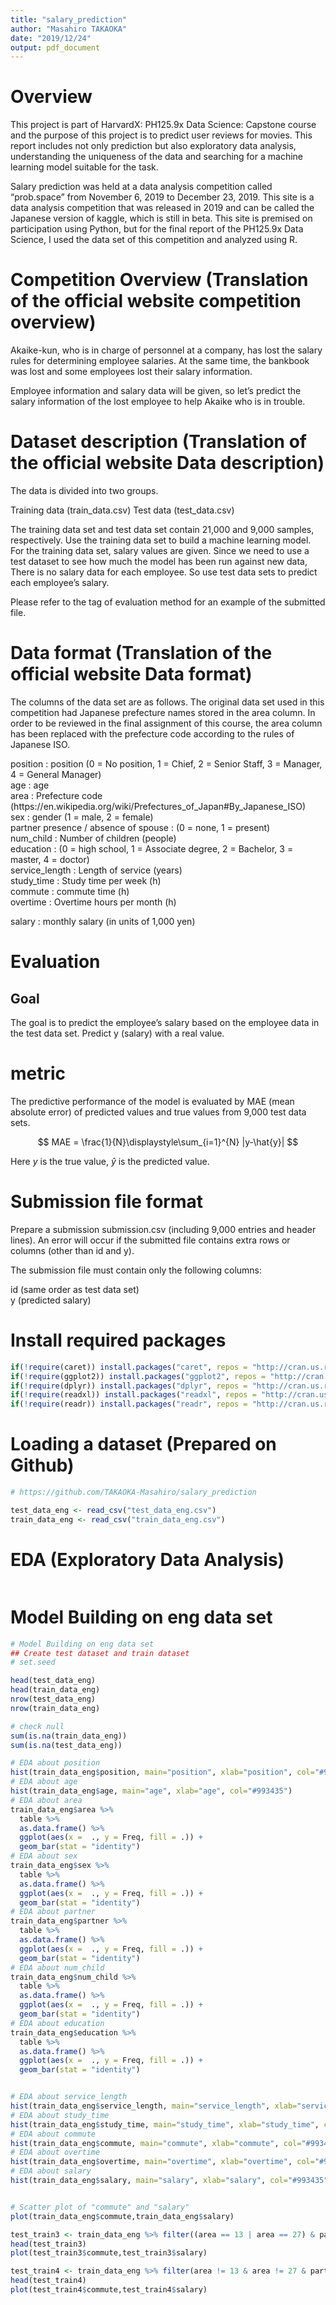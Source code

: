 ---
title: "salary_prediction"
author: "Masahiro TAKAOKA"
date: "2019/12/24"
output: pdf_document
---

# Overview
This project is part of HarvardX: PH125.9x Data Science: Capstone course and the purpose of this project is to predict user reviews for movies. This report includes not only prediction but also exploratory data analysis, understanding the uniqueness of the data and searching for a machine learning model suitable for the task.  

Salary prediction was held at a data analysis competition called "prob.space" from November 6, 2019 to December 23, 2019. This site is a data analysis competition that was released in 2019 and can be called the Japanese version of kaggle, which is still in beta. This site is premised on participation using Python, but for the final report of the PH125.9x Data Science, I used the data set of this competition and analyzed using R.

# Competition Overview (Translation of the official website competition overview)
Akaike-kun, who is in charge of personnel at a company, has lost the salary rules for determining employee salaries. At the same time, the bankbook was lost and some employees lost their salary information.

Employee information and salary data will be given, so let's predict the salary information of the lost employee to help Akaike who is in trouble.

# Dataset description (Translation of the official website Data description)
The data is divided into two groups.

Training data (train_data.csv)
Test data (test_data.csv)

The training data set and test data set contain 21,000 and 9,000 samples, respectively.
Use the training data set to build a machine learning model. For the training data set, salary values are given.
Since we need to use a test dataset to see how much the model has been run against new data,
There is no salary data for each employee.
So use test data sets to predict each employee's salary.

Please refer to the tag of evaluation method for an example of the submitted file.

# Data format (Translation of the official website Data format)
The columns of the data set are as follows.
The original data set used in this competition had Japanese prefecture names stored in the area column.
In order to be reviewed in the final assignment of this course, the area column has been replaced with the prefecture code according to the rules of Japanese ISO.

position : position (0 = No position, 1 = Chief, 2 = Senior Staff, 3 = Manager, 4 = General Manager)  
age : age  
area : Prefecture code (https://en.wikipedia.org/wiki/Prefectures_of_Japan#By_Japanese_ISO)  
sex : gender (1 = male, 2 = female)  
partner presence / absence of spouse : (0 = none, 1 = present)  
num_child : Number of children (people)  
education : (0 = high school, 1 = Associate degree, 2 = Bachelor, 3 = master, 4 = doctor)  
service_length : Length of service (years)  
study_time : Study time per week (h)  
commute : commute time (h)  
overtime : Overtime hours per month (h)  

salary : monthly salary (in units of 1,000 yen)


# Evaluation
## Goal
The goal is to predict the employee's salary based on the employee data in the test data set. Predict y (salary) with a real value.

# metric
The predictive performance of the model is evaluated by MAE (mean absolute error) of predicted values and true values from 9,000 test data sets.

$$ MAE = \frac{1}{N}\displaystyle\sum_{i=1}^{N} |y-\hat{y}| $$

Here $y$ is the true value, $\hat{y}$ is the predicted value.

# Submission file format
Prepare a submission submission.csv (including 9,000 entries and header lines).
An error will occur if the submitted file contains extra rows or columns (other than id and y).

The submission file must contain only the following columns:

id (same order as test data set)  
y (predicted salary)

# Install required packages

```{r}
if(!require(caret)) install.packages("caret", repos = "http://cran.us.r-project.org")
if(!require(ggplot2)) install.packages("ggplot2", repos = "http://cran.us.r-project.org")
if(!require(dplyr)) install.packages("dplyr", repos = "http://cran.us.r-project.org")
if(!require(readxl)) install.packages("readxl", repos = "http://cran.us.r-project.org")
if(!require(readr)) install.packages("readr", repos = "http://cran.us.r-project.org")
```


# Loading a dataset (Prepared on Github)

```{r}
# https://github.com/TAKAOKA-Masahiro/salary_prediction

test_data_eng <- read_csv("test_data_eng.csv")
train_data_eng <- read_csv("train_data_eng.csv")
```

# EDA (Exploratory Data Analysis)

```{r}

```

# Model Building on eng data set

```{r}
# Model Building on eng data set
## Create test dataset and train dataset
# set.seed

head(test_data_eng)
head(train_data_eng)
nrow(test_data_eng)
nrow(train_data_eng)

# check null
sum(is.na(train_data_eng))
sum(is.na(test_data_eng))

# EDA about position
hist(train_data_eng$position, main="position", xlab="position", col="#993435")
# EDA about age
hist(train_data_eng$age, main="age", xlab="age", col="#993435")
# EDA about area
train_data_eng$area %>%
  table %>%
  as.data.frame() %>%
  ggplot(aes(x =  ., y = Freq, fill = .)) +
  geom_bar(stat = "identity")
# EDA about sex
train_data_eng$sex %>%
  table %>%
  as.data.frame() %>%
  ggplot(aes(x =  ., y = Freq, fill = .)) +
  geom_bar(stat = "identity")
# EDA about partner
train_data_eng$partner %>%
  table %>%
  as.data.frame() %>%
  ggplot(aes(x =  ., y = Freq, fill = .)) +
  geom_bar(stat = "identity")
# EDA about num_child
train_data_eng$num_child %>%
  table %>%
  as.data.frame() %>%
  ggplot(aes(x =  ., y = Freq, fill = .)) +
  geom_bar(stat = "identity")
# EDA about education
train_data_eng$education %>%
  table %>%
  as.data.frame() %>%
  ggplot(aes(x =  ., y = Freq, fill = .)) +
  geom_bar(stat = "identity")


# EDA about service_length
hist(train_data_eng$service_length, main="service_length", xlab="service_length", col="#993435")
# EDA about study_time
hist(train_data_eng$study_time, main="study_time", xlab="study_time", col="#993435")
# EDA about commute
hist(train_data_eng$commute, main="commute", xlab="commute", col="#993435")
# EDA about overtime
hist(train_data_eng$overtime, main="overtime", xlab="overtime", col="#993435")
# EDA about salary
hist(train_data_eng$salary, main="salary", xlab="salary", col="#993435")


# Scatter plot of "commute" and "salary"
plot(train_data_eng$commute,train_data_eng$salary)

test_train3 <- train_data_eng %>% filter((area == 13 | area == 27) & partner == 0) 
head(test_train3)
plot(test_train3$commute,test_train3$salary)

test_train4 <- train_data_eng %>% filter(area != 13 & area != 27 & partner == 0) 
head(test_train4)
plot(test_train4$commute,test_train4$salary)
```

